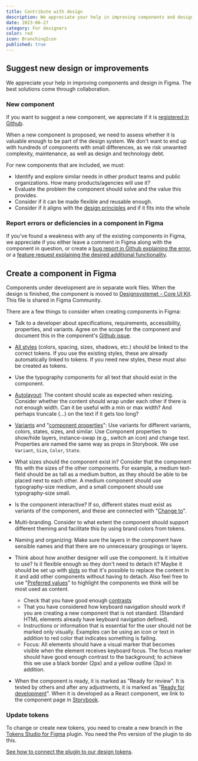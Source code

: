 ```yaml
---
title: Contribute with design
description: We appreciate your help in improving components and design in Figma.
date: 2023-06-27
category: For designers
color: red
icon: BranchingIcon
published: true
---
```


## Suggest new design or improvements

We appreciate your help in improving components and design in Figma. The best solutions come through collaboration.

### New component

If you want to suggest a new component, we appreciate if it is [registered in Github](https://github.com/digdir/designsystemet/discussions/new?category=components).

When a new component is proposed, we need to assess whether it is valuable enough to be part of the design system. We don't want to end up with hundreds of components with small differences, as we risk unwanted complexity, maintenance, as well as design and technology debt.

For new components that are included, we must:

- Identify and explore similar needs in other product teams and public organizations. How many products/agencies will use it?
- Evaluate the problem the component should solve and the value this provides.
- Consider if it can be made flexible and reusable enough.
- Consider if it aligns with the [design principles](/en/fundamentals/introduction/design-principles) and if it fits into the whole

### Report errors or deficiencies in a component in Figma

If you've found a weakness with any of the existing components in Figma, we appreciate if you either leave a comment in Figma along with the component in question, or create a [bug report in Github explaining the error](https://github.com/digdir/designsystemet/issues/new?assignees=&labels=%F0%9F%90%9B+bug&projects=&template=1bug_report.yml), or a [feature request explaining the desired additional functionality](https://github.com/digdir/designsystemet/issues/new?assignees=&labels=%E2%9C%A8feature+request%2Cneeds+prioritization%E2%9D%97%EF%B8%8F&projects=&template=2feature_request.yml).

## Create a component in Figma

Components under development are in separate work files. When the design is finished, the component is moved to [Designsystemet - Core UI Kit](https://www.figma.com/@designsystemet). This file is shared in Figma Community.

There are a few things to consider when creating components in Figma:

- Talk to a developer about specifications, requirements, accessibility, properties, and variants. Agree on the scope for the component and document this in the component's [Github issue](https://github.com/orgs/digdir/projects/3/views/14).

- [All styles](https://docs.tokens.studio/available-tokens/available-tokens) (colors, spacing, sizes, shadows, etc.) should be linked to the correct tokens. If you use the existing styles, these are already automatically linked to tokens. If you need new styles, these must also be created as tokens.

- Use the typography components for all text that should exist in the component.

- [Autolayout](https://help.figma.com/hc/en-us/articles/5731482952599-Using-auto-layout): The content should scale as expected when resizing. Consider whether the content should wrap under each other if there is not enough width. Can it be useful with a min or max width? And perhaps truncate (...) on the text if it gets too long?

- [Variants](https://help.figma.com/hc/en-us/articles/360056440594-Create-and-use-variants) and "[component properties](https://help.figma.com/hc/en-us/articles/5579474826519-Explore-component-properties)": Use variants for different variants, colors, states, sizes, and similar. Use Component properties to show/hide layers, instance-swap (e.g., switch an icon) and change text. Properties are named the same way as props in Storybook. We use `Variant`, `Size`, `Color`, `State`.

- What sizes should the component exist in? Consider that the component fits with the sizes of the other components. For example, a medium text-field should be as tall as a medium button, as they should be able to be placed next to each other. A medium component should use typography-size medium, and a small component should use typography-size small.

- Is the component interactive? If so, different states must exist as variants of the component, and these are connected with "[Change to](https://help.figma.com/hc/en-us/articles/360061175334-Create-interactive-components-with-variants#create)".

- Multi-branding. Consider to what extent the component should support different theming and facilitate this by using brand colors from tokens.

- Naming and organizing: Make sure the layers in the component have sensible names and that there are no unnecessary groupings or layers.

- Think about how another designer will use the component. Is it intuitive to use? Is it flexible enough so they don't need to detach it? Maybe it should be set up with [slots](https://www.youtube.com/watch?v=FOGgsPz3UTk) so that it's possible to replace the content in it and add other components without having to detach. Also feel free to use "[Preferred values](https://help.figma.com/hc/en-us/articles/5579474826519-Explore-component-properties#preferred)" to highlight the components we think will be most used as content.

  - Check that you have good enough [contrasts](https://www.uutilsynet.no/regelverk/testprosedyrar-nettstader/709#suksesskriterium_143_kontrast)
  - That you have considered how keyboard navigation should work if you are creating a new component that is not standard. (Standard HTML elements already have keyboard navigation defined).
  - Instructions or information that is essential for the user should not be marked only visually. Examples can be using an icon or text in addition to red color that indicates something is failing.
  - Focus: All elements should have a visual marker that becomes visible when the element receives keyboard focus. The focus marker should have good enough contrast to the background; to achieve this we use a black border (2px) and a yellow outline (3px) in addition.

- When the component is ready, it is marked as "Ready for review". It is tested by others and after any adjustments, it is marked as "[Ready for development](https://help.figma.com/hc/en-us/articles/15023124644247-Guide-to-Dev-Mode)". When it is developed as a React component, we link to the component page in [Storybook](https://storybook.designsystemet.no).

### Update tokens

To change or create new tokens, you need to create a new branch in the [Tokens Studio for Figma](https://tokens.studio/) plugin. You need the Pro version of the plugin to do this.

[See how to connect the plugin to our design tokens](/en/fundamentals/for-designers/get-started#use-your-own-color-palette-on-the-components).
